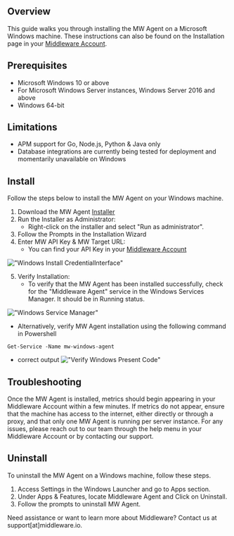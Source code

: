 ## Overview

This guide walks you through installing the MW Agent on a Microsoft Windows machine. These instructions can also be found on the Installation page in your [Middleware Account](https://app.middleware.io/installation#infrastructures/windows).

## Prerequisites
* Microsoft Windows 10 or above
* For Microsoft Windows Server instances, Windows Server 2016 and above
* Windows 64-bit

## Limitations
* APM support for Go, Node.js, Python & Java only
* Database integrations are currently being tested for deployment and momentarily unavailable on Windows

## Install
 Follow the steps below to install the MW Agent on your Windows machine.

1. Download the MW Agent [Installer](https://github.com/middleware-labs/mw-agent/releases/latest/download/mw-windows-agent-setup.exe)
2. Run the Installer as Administrator:
   * Right-click on the installer and select "Run as administrator".
3. Follow the Prompts in the Installation Wizard
4. Enter MW API Key & MW Target URL:
   * You can find your API Key in your [Middleware Account](https://app.middleware.io/installation#infrastructures/windows)

!["Windows Install CredentialInterface"](/images/agent-installation/windows.png)

5.  Verify Installation:
      * To verify that the MW Agent has been installed successfully, check for the "Middleware Agent" service in the Windows Services Manager. It should be in Running status.

!["Windows Service Manager"](/images/agent-installation/windows_verify.png) 

* Alternatively, verify MW Agent installation using the following command in Powershell 

```shell
Get-Service -Name mw-windows-agent
```

   * correct output
!["Verify Windows Present Code"](/images/agent-installation/windows_correct.jpg)

## Troubleshooting
Once the MW Agent is installed, metrics should begin appearing in your Middleware Account within a few minutes. If metrics do not appear, ensure that the machine has access to the internet, either directly or through a proxy, and that only one MW Agent is running per server instance.
For any issues, please reach out to our team through the help menu in your Middleware Account or by contacting our support.

## Uninstall
To uninstall the MW Agent on a Windows machine, follow these steps.

1. Access Settings in the Windows Launcher and go to Apps section. 
2. Under Apps & Features, locate Middleware Agent and Click on Uninstall.
3. Follow the prompts to uninstall MW Agent.

<Note> Need assistance or want to learn more about Middleware? Contact us at support[at]middleware.io. </Note>